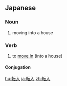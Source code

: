 {{also|轉入|转入}}
==Japanese==
{{ja-kanjitab|てん|にゅう|yomi=o}}

===Noun===
{{ja-noun|てんにゅう|kyu=轉入}}

# moving into a house

===Verb===
{{ja-verb-suru|てんにゅう|kyu=轉入}}

# to [[move in]] (into a house)

====Conjugation====
{{ja-suru|てんにゅう}}

[[hu:転入]]
[[ja:転入]]
[[zh:転入]]